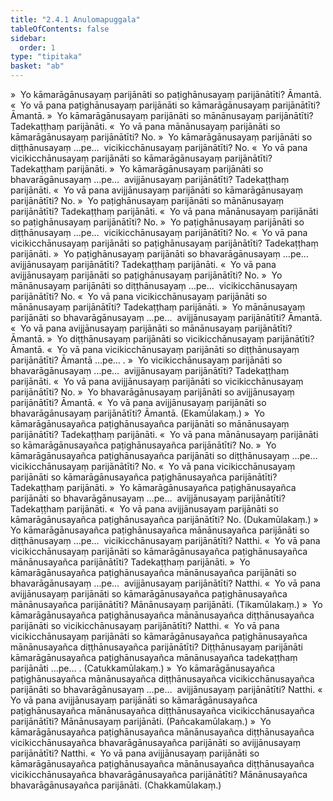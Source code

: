 ```yaml
---
title: "2.4.1 Anulomapuggala"
tableOfContents: false
sidebar:
  order: 1
type: "tipitaka"
basket: "ab"
---
```



<DynamicBreadcrumb />

<Division number="198">

<Paragraph number="1359">
»  Yo kāmarāgānusayaṃ parijānāti so paṭighānusayaṃ parijānātīti? Āmantā.
</Paragraph>

<Paragraph number="1360">
«  Yo vā pana paṭighānusayaṃ parijānāti so kāmarāgānusayaṃ parijānātīti? Āmantā.
</Paragraph>

<Paragraph number="1361">
»  Yo kāmarāgānusayaṃ parijānāti so mānānusayaṃ parijānātīti?
</Paragraph>

<Paragraph number="1362">
Tadekaṭṭhaṃ parijānāti.
</Paragraph>

<Paragraph number="1363">
«  Yo vā pana mānānusayaṃ parijānāti so kāmarāgānusayaṃ parijānātīti? No.
</Paragraph>

<Paragraph number="1364">
»  Yo kāmarāgānusayaṃ parijānāti so diṭṭhānusayaṃ …pe…  vicikicchānusayaṃ parijānātīti? No.
</Paragraph>

<Paragraph number="1365">
«  Yo vā pana vicikicchānusayaṃ parijānāti so kāmarāgānusayaṃ parijānātīti?
</Paragraph>

<Paragraph number="1366">
Tadekaṭṭhaṃ parijānāti.
</Paragraph>

<Paragraph number="1367">
»  Yo kāmarāgānusayaṃ parijānāti so bhavarāgānusayaṃ …pe…  avijjānusayaṃ parijānātīti?
</Paragraph>

<Paragraph number="1368">
Tadekaṭṭhaṃ parijānāti.
</Paragraph>

<Paragraph number="1369">
«  Yo vā pana avijjānusayaṃ parijānāti so kāmarāgānusayaṃ parijānātīti? No.
</Paragraph>

</Division>
<Division number="199">

<Paragraph number="1370">
»  Yo paṭighānusayaṃ parijānāti so mānānusayaṃ parijānātīti?
</Paragraph>

<Paragraph number="1371">
Tadekaṭṭhaṃ parijānāti.
</Paragraph>

<Paragraph number="1372">
«  Yo vā pana mānānusayaṃ parijānāti so paṭighānusayaṃ parijānātīti? No.
</Paragraph>

<Paragraph number="1373">
»  Yo paṭighānusayaṃ parijānāti so diṭṭhānusayaṃ …pe…  vicikicchānusayaṃ parijānātīti? No.
</Paragraph>

<Paragraph number="1374">
«  Yo vā pana vicikicchānusayaṃ parijānāti so paṭighānusayaṃ parijānātīti?
</Paragraph>

<Paragraph number="1375">
Tadekaṭṭhaṃ parijānāti.
</Paragraph>

<Paragraph number="1376">
»  Yo paṭighānusayaṃ parijānāti so bhavarāgānusayaṃ …pe…  avijjānusayaṃ parijānātīti?
</Paragraph>

<Paragraph number="1377">
Tadekaṭṭhaṃ parijānāti.
</Paragraph>

<Paragraph number="1378">
«  Yo vā pana avijjānusayaṃ parijānāti so paṭighānusayaṃ parijānātīti? No.
</Paragraph>

</Division>
<Division number="200">

<Paragraph number="1379">
»  Yo mānānusayaṃ parijānāti so diṭṭhānusayaṃ …pe…  vicikicchānusayaṃ parijānātīti? No.
</Paragraph>

<Paragraph number="1380">
«  Yo vā pana vicikicchānusayaṃ parijānāti so mānānusayaṃ parijānātīti?
</Paragraph>

<Paragraph number="1381">
Tadekaṭṭhaṃ parijānāti.
</Paragraph>

<Paragraph number="1382">
»  Yo mānānusayaṃ parijānāti so bhavarāgānusayaṃ …pe…  avijjānusayaṃ parijānātīti? Āmantā.
</Paragraph>

<Paragraph number="1383">
«  Yo vā pana avijjānusayaṃ parijānāti so mānānusayaṃ parijānātīti? Āmantā.
</Paragraph>

</Division>
<Division number="201">

<Paragraph number="1384">
»  Yo diṭṭhānusayaṃ parijānāti so vicikicchānusayaṃ parijānātīti? Āmantā.
</Paragraph>

<Paragraph number="1385">
«  Yo vā pana vicikicchānusayaṃ parijānāti so diṭṭhānusayaṃ parijānātīti? Āmantā …pe… .
</Paragraph>

</Division>
<Division number="202">

<Paragraph number="1386">
»  Yo vicikicchānusayaṃ parijānāti so bhavarāgānusayaṃ …pe…  avijjānusayaṃ parijānātīti?
</Paragraph>

<Paragraph number="1387">
Tadekaṭṭhaṃ parijānāti.
</Paragraph>

<Paragraph number="1388">
«  Yo vā pana avijjānusayaṃ parijānāti so vicikicchānusayaṃ parijānātīti? No.
</Paragraph>

</Division>
<Division number="203">

<Paragraph number="1389">
»  Yo bhavarāgānusayaṃ parijānāti so avijjānusayaṃ parijānātīti? Āmantā.
</Paragraph>

<Paragraph number="1390">
«  Yo vā pana avijjānusayaṃ parijānāti so bhavarāgānusayaṃ parijānātīti? Āmantā. (Ekamūlakaṃ.)
</Paragraph>

</Division>
<Division number="204">

<Paragraph number="1391">
»  Yo kāmarāgānusayañca paṭighānusayañca parijānāti so mānānusayaṃ parijānātīti?
</Paragraph>

<Paragraph number="1392">
Tadekaṭṭhaṃ parijānāti.
</Paragraph>

<Paragraph number="1393">
«  Yo vā pana mānānusayaṃ parijānāti so kāmarāgānusayañca paṭighānusayañca parijānātīti? No.
</Paragraph>

<Paragraph number="1394">
»  Yo kāmarāgānusayañca paṭighānusayañca parijānāti so diṭṭhānusayaṃ …pe…  vicikicchānusayaṃ parijānātīti? No.
</Paragraph>

<Paragraph number="1395">
«  Yo vā pana vicikicchānusayaṃ parijānāti so kāmarāgānusayañca paṭighānusayañca parijānātīti?
</Paragraph>

<Paragraph number="1396">
Tadekaṭṭhaṃ parijānāti.
</Paragraph>

<Paragraph number="1397">
»  Yo kāmarāgānusayañca paṭighānusayañca parijānāti so bhavarāgānusayaṃ …pe…  avijjānusayaṃ parijānātīti?
</Paragraph>

<Paragraph number="1398">
Tadekaṭṭhaṃ parijānāti.
</Paragraph>

<Paragraph number="1399">
«  Yo vā pana avijjānusayaṃ parijānāti so kāmarāgānusayañca paṭighānusayañca parijānātīti? No. (Dukamūlakaṃ.)
</Paragraph>

</Division>
<Division number="205">

<Paragraph number="1400">
»  Yo kāmarāgānusayañca paṭighānusayañca mānānusayañca parijānāti so diṭṭhānusayaṃ …pe…  vicikicchānusayaṃ parijānātīti? Natthi.
</Paragraph>

<Paragraph number="1401">
«  Yo vā pana vicikicchānusayaṃ parijānāti so kāmarāgānusayañca paṭighānusayañca mānānusayañca parijānātīti?
</Paragraph>

<Paragraph number="1402">
Tadekaṭṭhaṃ parijānāti.
</Paragraph>

<Paragraph number="1403">
»  Yo kāmarāgānusayañca paṭighānusayañca mānānusayañca parijānāti so bhavarāgānusayaṃ …pe…  avijjānusayaṃ parijānātīti? Natthi.
</Paragraph>

<Paragraph number="1404">
«  Yo vā pana avijjānusayaṃ parijānāti so kāmarāgānusayañca paṭighānusayañca mānānusayañca parijānātīti?
</Paragraph>

<Paragraph number="1405">
Mānānusayaṃ parijānāti. (Tikamūlakaṃ.)
</Paragraph>

</Division>
<Division number="206">

<Paragraph number="1406">
»  Yo kāmarāgānusayañca paṭighānusayañca mānānusayañca diṭṭhānusayañca parijānāti so vicikicchānusayaṃ parijānātīti? Natthi.
</Paragraph>

<Paragraph number="1407">
«  Yo vā pana vicikicchānusayaṃ parijānāti so kāmarāgānusayañca paṭighānusayañca mānānusayañca diṭṭhānusayañca parijānātīti?
</Paragraph>

<Paragraph number="1408">
Diṭṭhānusayaṃ parijānāti kāmarāgānusayañca paṭighānusayañca mānānusayañca tadekaṭṭhaṃ parijānāti …pe… . (Catukkamūlakaṃ.)
</Paragraph>

</Division>
<Division number="207">

<Paragraph number="1409">
»  Yo kāmarāgānusayañca paṭighānusayañca mānānusayañca diṭṭhānusayañca vicikicchānusayañca parijānāti so bhavarāgānusayaṃ …pe…  avijjānusayaṃ parijānātīti? Natthi.
</Paragraph>

<Paragraph number="1410">
«  Yo vā pana avijjānusayaṃ parijānāti so kāmarāgānusayañca paṭighānusayañca mānānusayañca diṭṭhānusayañca vicikicchānusayañca parijānātīti?
</Paragraph>

<Paragraph number="1411">
Mānānusayaṃ parijānāti. (Pañcakamūlakaṃ.)
</Paragraph>

</Division>
<Division number="208">

<Paragraph number="1412">
»  Yo kāmarāgānusayañca paṭighānusayañca mānānusayañca diṭṭhānusayañca vicikicchānusayañca bhavarāgānusayañca parijānāti so avijjānusayaṃ parijānātīti? Natthi.
</Paragraph>

<Paragraph number="1413">
«  Yo vā pana avijjānusayaṃ parijānāti so kāmarāgānusayañca paṭighānusayañca mānānusayañca diṭṭhānusayañca vicikicchānusayañca bhavarāgānusayañca parijānātīti?
</Paragraph>

<Paragraph number="1414">
Mānānusayañca bhavarāgānusayañca parijānāti. (Chakkamūlakaṃ.)
</Paragraph>
</Division>